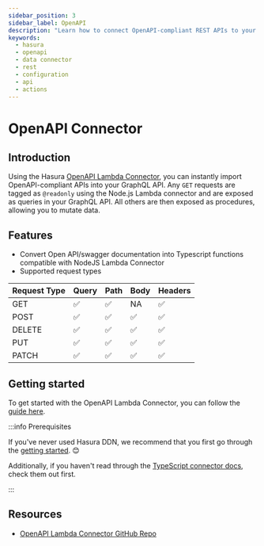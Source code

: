 ```yaml
---
sidebar_position: 3
sidebar_label: OpenAPI
description: "Learn how to connect OpenAPI-compliant REST APIs to your supergraph."
keywords:
  - hasura
  - openapi
  - data connector
  - rest
  - configuration
  - api
  - actions
---
```


# OpenAPI Connector

## Introduction

Using the Hasura [OpenAPI Lambda Connector](https://github.com/hasura/ndc-open-api-lambda), you can instantly import
OpenAPI-compliant APIs into your GraphQL API. Any `GET` requests are tagged as `@readonly` using the Node.js Lambda
connector and are exposed as queries in your GraphQL API. All others are then exposed as procedures, allowing you to
mutate data.

## Features

- Convert Open API/swagger documentation into Typescript functions compatible with NodeJS Lambda Connector
- Supported request types

| Request Type | Query | Path | Body | Headers |
| ------------ | ----- | ---- | ---- | ------- |
| GET          | ✅    | ✅   | NA   | ✅      |
| POST         | ✅    | ✅   | ✅   | ✅      |
| DELETE       | ✅    | ✅   | ✅   | ✅      |
| PUT          | ✅    | ✅   | ✅   | ✅      |
| PATCH        | ✅    | ✅   | ✅   | ✅      |

## Getting started

To get started with the OpenAPI Lambda Connector, you can follow the [guide here](/quickstart.mdx).

:::info Prerequisites

If you've never used Hasura DDN, we recommend that you first go through the
[getting started](/how-to-build-with-ddn/overview.mdx). 😊

Additionally, if you haven't read through the [TypeScript connector docs](/business-logic/typescript.mdx), check them
out first.

:::

## Resources

- [OpenAPI Lambda Connector GitHub Repo](https://github.com/hasura/ndc-open-api-lambda)
